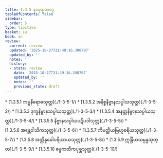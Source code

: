 ```yaml
---
title: 1.3.5 နဝပုရာဏဝဂ္ဂ
tableOfContents: false
sidebar:
  order: 5
type: tipitaka
basket: su
book: sn
review:
  current: review
  updated: '2025-10-27T21:49:16.300707'
  updated_by: ''
  notes: ''
  history:
  - state: review
    date: '2025-10-27T21:49:16.300707'
    updated_by: ''
    notes: ''
    previous_state: draft
---
```



<ReviewStatus review={frontmatter.review} showDetails={true} />

<HypothesisAnnotation frontmatter={frontmatter} />

<DynamicBreadcrumb />



<TableOfContents book="sn" section="1.3.5">
* [1.3.5.1 ကမ္မနိရောဓသုတ္တ](./1-3-5-1/)
* [1.3.5.2 အနိစ္စနိဗ္ဗာနသပ္ပါယသုတ္တ](./1-3-5-2/)
* [1.3.5.3 ဒုက္ခနိဗ္ဗာနသပ္ပါယသုတ္တ](./1-3-5-3/)
* [1.3.5.4 အနတ္တနိဗ္ဗာနသပ္ပါယသုတ္တ](./1-3-5-4/)
* [1.3.5.5 နိဗ္ဗာနသပ္ပါယပဋိပဒါသုတ္တ](./1-3-5-5/)
* [1.3.5.6 အန္တေဝါသိကသုတ္တ](./1-3-5-6/)
* [1.3.5.7 ကိမတ္ထိယဗြဟ္မစရိယသုတ္တ](./1-3-5-7/)
* [1.3.5.8 အတ္ထိနုခေါပရိယာယသုတ္တ](./1-3-5-8/)
* [1.3.5.9 ဣန္ဒြိယသမ္ပန္နသုတ္တ](./1-3-5-9/)
* [1.3.5.10 ဓမ္မကထိကပုစ္ဆသုတ္တ](./1-3-5-10/)
</TableOfContents>